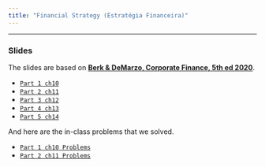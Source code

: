 ```yaml
---
title: "Financial Strategy (Estratégia Financeira)"
---
```


___

###  Slides

The slides are based on [**Berk & DeMarzo, Corporate Finance, 5th ed 2020**](https://www.amazon.com.br/Corporate-Finance-Global-Jonathan-Berk/dp/1292304154).


-   [`Part 1 ch10`](https://hcm.quarto.pub/ef_2023w_part_1/)
-   [`Part 2 ch11`](https://hcm.quarto.pub/ef_2023w_part_2/)
-   [`Part 3 ch12`](https://hcm.quarto.pub/ef_2023w_part_3/)
-   [`Part 4 ch13`](https://hcm.quarto.pub/ef_2023w_part_4/)
-   [`Part 5 ch14`](https://hcm.quarto.pub/ef_2023w_part_5/)

And here are the in-class problems that we solved.

-   [`Part 1 ch10 Problems`](https://hcm.quarto.pub/ef_2023w_part_1_problems/)
-   [`Part 2 ch11 Problems`](https://hcm.quarto.pub/ef_2023w_part_2_problems/)


